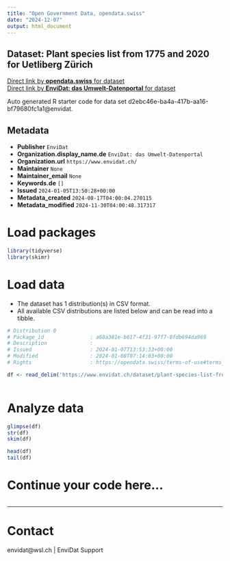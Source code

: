 ```yaml
---
title: "Open Government Data, opendata.swiss"
date: "2024-12-07"
output: html_document
---
```


## Dataset: Plant species list from 1775 and 2020 for Uetliberg Zürich



[Direct link by **opendata.swiss** for dataset](https://opendata.swiss/de/dataset/plant-species-list-from-1775-and-2020-for-uetliberg-zurich)<br>
[Direct link by **EnviDat: das Umwelt-Datenportal** for dataset](https://www.envidat.ch/#/metadata/plant-species-list-from-schinz-1775-and-2020-for-uetliberg-zuerich)

Auto generated R starter code for data set d2ebc46e-ba4a-417b-aa16-bf79680fc1a1@envidat.

## Metadata

- **Publisher** `EnviDat`
- **Organization.display_name.de** `EnviDat: das Umwelt-Datenportal`
- **Organization.url** `https://www.envidat.ch/`
- **Maintainer** `None`
- **Maintainer_email** `None`
- **Keywords.de** `[]`
- **Issued** `2024-01-05T13:50:28+00:00`
- **Metadata_created** `2024-08-17T04:00:04.270115`
- **Metadata_modified** `2024-11-30T04:00:48.317317`


# Load packages

```r

library(tidyverse)
library(skimr)

```

# Load data

-   The dataset has 1 distribution(s) in CSV format.
-   All available CSV distributions are listed below and can be read into a tibble.

```r

# Distribution 0
# Package_id               : a68a381e-b617-4f31-97f7-8fdb694da969
# Description              : 
# Issued                   : 2024-01-07T13:53:33+00:00
# Modified                 : 2024-01-08T07:14:03+00:00
# Rights                   : https://opendata.swiss/terms-of-use#terms_open

df <- read_delim('https://www.envidat.ch/dataset/plant-species-list-from-schinz-1775-and-2020-for-uetliberg-zuerich/resource/3f0004e5-f65b-4a9e-a7d2-b3cd20889bc0')



```

# Analyze data

```r

glimpse(df)
str(df)
skim(df)

head(df)
tail(df)

```

# Continue your code here...

```r

```

------------------------------------------------------------------------

# Contact

envidat@wsl.ch | EnviDat Support
